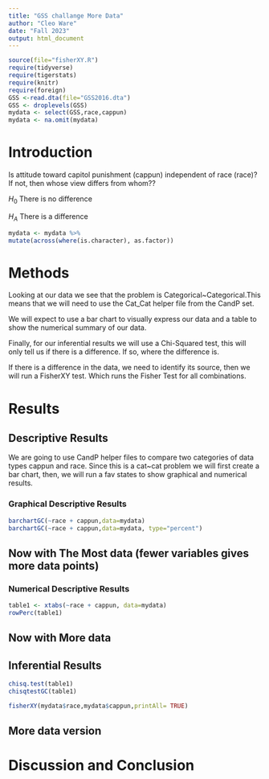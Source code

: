 ```yaml
---
title: "GSS challange More Data"
author: "Cleo Ware"
date: "Fall 2023"
output: html_document
---
```








```r
source(file="fisherXY.R")
require(tidyverse)
require(tigerstats)
require(knitr)
require(foreign)
GSS <-read.dta(file="GSS2016.dta")
GSS <- droplevels(GSS)
mydata <- select(GSS,race,cappun)
mydata <- na.omit(mydata)
```

# Introduction

<!--In this section you explain what you are trying to show.  Where did the data come from?  What is the research or other question you are trying to answer?.  If you skimp in this section expect to be marked down in your grade. Paint a picture of the project a couple of paragraphs is expected!-->

Is attitude toward capitol punishment (cappun) independent of race (race)?
If not, then whose view differs from whom??


$H_0$ There is no difference

$H_A$ There is a difference

```r
mydata <- mydata %>%
mutate(across(where(is.character), as.factor))
```


# Methods

<!--Decide on your methods:  use "variable analysis" or other appropriate descriptors.  Make sure to choose at least one graphical method and at least one numerical method. Discuss what data manipulations may be needed for example subsetting or other binning procedures and what sort of graphical displays and inferential tools will be used!-->

Looking at our data we see that the problem is Categorical~Categorical.This means that we will need to use the Cat_Cat helper file from the CandP set.

We will expect to use a bar chart to visually express our data and a table to show the numerical summary of our data.

Finally, for our inferential results we will use a Chi-Squared test, this will only tell us if there is a difference. If so, where the difference is.

If there is a difference in the data, we need to identify its source, then we will run a FisherXY test. Which runs the Fisher Test for all combinations.



# Results

<!--Divide this section into two sub-sections:  One for your descriptive  results and one for your inferential results.!-->

## Descriptive Results

We are going to use CandP helper files to compare two categories of data types cappun and race. Since this is a cat~cat problem we will first create a bar chart, then, we will run a fav states to show graphical and numerical results.




### Graphical Descriptive Results

<!--Graphical results here.  Make sure to show your code.  Provide appropriate labels for axes, giving units if possible, and provide a good title for the graph, too.  Use the graphical results to describe the patterns if any that exist in the data as focused toward the research question. Bottom line is to explain the features of the graph that are relevant to conforming or departing to what is expected by your null hypothesis !-->


```r
barchartGC(~race + cappun,data=mydata)
barchartGC(~race + cappun,data=mydata, type="percent")

```


## Now with The Most data (fewer variables gives more data points)



### Numerical Descriptive Results

<!--Numerical results go here. Use the numerical results to describe the patterns if any that exist in the data as focused toward the research question!-->

```r
table1 <- xtabs(~race + cappun, data=mydata)
rowPerc(table1)
```


## Now with More data



## Inferential Results

<!--State hypothesis clearly.  Make sure your discussion of the inferential test covers all the aspects that the test output produces, such as test statistic, p-value etc.  Make a decision about the null hypothesis, explain the assumptions on which the selected test/procedure was based, and why the chosen procedure satisfys the assumptions and is appropriate to answer the research question!-->

```r
chisq.test(table1)
chisqtestGC(table1)
```
```r
fisherXY(mydata$race,mydata$cappun,printAll= TRUE)
```

## More data version


# Discussion and Conclusion

<!--Discussion and conclusion here.  If you found a relationship be sure to consider whether the relationship occurs because one of the variavbles causes the other, or whether they perhasps are related for some other reason.  Watch the chapter 6 videos from the GeorgeTown videos collection.!-->
